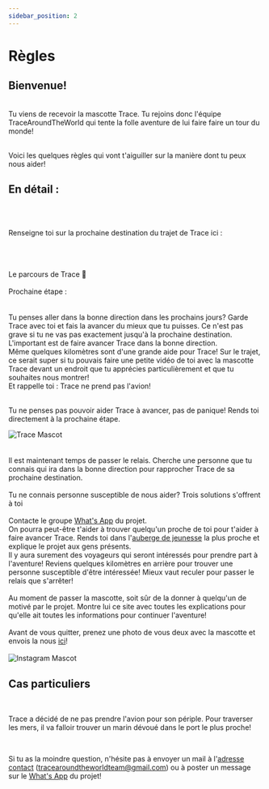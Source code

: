 ```yaml
---
sidebar_position: 2
---
```


# Règles


<meta name="viewport" content="initial-scale=1, width=device-width" />



<h2 style={{ textAlign: "center" }}>Bienvenue!</h2>

<br/>
Tu viens de recevoir la mascotte Trace. Tu rejoins donc l'équipe TraceAroundTheWorld qui tente la folle aventure de lui faire faire un tour du monde!

<br/>
<br/>

Voici les quelques règles qui vont t'aiguiller sur la manière dont tu peux nous aider!

<TimeLine />


<h2 style={{ textAlign: "center" }}>En détail :</h2>

<br/>
<br/>



<ArrowForwardIosIcon /> Renseigne toi sur la prochaine destination du trajet de Trace ici :

<br/>
<br/>
<br/>

<div className="custom-container" style={{ display: "flex", justifyContent: "center" }}>
  <Link
    className="button button--secondary button--lg"
    style={{ width: "auto", textAlign: "center", backgroundColor: "#eaeaea"}}
    to="/docs/Itinerary">
    Le parcours de Trace 🧭
  </Link>
</div>
<br/>
<div className="text-center" style={{ display: 'flex', justifyContent: 'center', alignItems: 'center', minHeight: '5vh' }}>
      <div>
        <Typography variant="h6" gutterBottom>
         Prochaine étape :
        </Typography>
        <br/><br/>
        <NextCity/>
      </div>
</div>

<br/>
<ArrowForwardIosIcon /> Tu penses aller dans la bonne direction dans les prochains jours? Garde Trace avec toi et fais la avancer du mieux que tu puisses.
Ce n'est pas grave si tu ne vas pas exactement jusqu'à la prochaine destination. L'important est de faire avancer Trace dans la bonne direction.
<br/>
Même quelques kilomètres sont d'une grande aide pour Trace!
Sur le trajet, ce serait super si tu pouvais faire une petite vidéo de toi avec la mascotte Trace devant un endroit que tu apprécies particulièrement et que tu souhaites nous montrer!
<br/>
Et rappelle toi : Trace ne prend pas l'avion!

<br/>
<br/>


<ArrowForwardIosIcon /> Tu ne penses pas pouvoir aider Trace à avancer, pas de panique! Rends toi directement à la prochaine étape.

<div style={{ display: "flex", justifyContent: "center" }}>
  <img src="/img/Mascotte/Resize/tracefullbodydetoure.svg" alt="Trace Mascot" />
</div>
<br/>
<br/>
<ArrowForwardIosIcon /> Il est maintenant temps de passer le relais. Cherche une personne que tu connais qui ira dans la bonne direction pour rapprocher Trace de sa prochaine destination.
<br/><br/>
Tu ne connais personne susceptible de nous aider? Trois solutions s'offrent à toi
<br/><br/>
<Stack spacing={2} alignItems="center">
  <Item className="contour-ombre" style={{ width: "100%", textAlign: "center"}}>
    Contacte le groupe <a href="https://chat.whatsapp.com/FKwW0q23yVk3OdKNKAxGnE" target="_blank" rel="noopener noreferrer">What's App</a> du projet. <br /> On pourra peut-être t'aider à trouver quelqu'un proche de toi pour t'aider à faire avancer Trace.
  </Item>
  <Item className="contour-ombre" style={{ width: "100%", textAlign: "center"}}>
    Rends toi dans l'<a href="https://www.hostelworld.com/" target="_blank" rel="noopener noreferrer">auberge de jeunesse</a> la plus proche et explique le projet aux gens présents. <br /> Il y aura surement des voyageurs qui seront intéressés pour prendre part à l'aventure!
  </Item>
  <Item className="contour-ombre" style={{ width: "100%", textAlign: "center"}}>
    Reviens quelques kilomètres en arrière pour trouver une personne susceptible d'être intéressée! Mieux vaut reculer pour passer le relais que s'arrêter!
  </Item>
</Stack>

<br/>
<br/>
<ArrowForwardIosIcon /> Au moment de passer la mascotte, soit sûr de la donner à quelqu'un de motivé par le projet. Montre lui ce site avec toutes les explications pour qu'elle ait toutes les informations pour continuer l'aventure!

<br/>
<br/>
<ArrowForwardIosIcon /> Avant de vous quitter, prenez une photo de vous deux avec la mascotte et envois la nous <a href="https://www.instagram.com/traceacrosstheworld/" target="_blank" rel="noopener noreferrer">ici</a>!

<br/>
<br/>

<div style={{ display: "flex", justifyContent: "center" }}>
  <img src="/img/Mascotte/Resize/lamaoncomputerinstagram.svg" alt="Instagram Mascot" />
</div>

<h2 style={{ textAlign: "center" }}>Cas particuliers</h2>

<br/>

<ArrowForwardIosIcon />  Trace a décidé de ne pas prendre l'avion pour son périple. Pour traverser les mers, il va falloir trouver un marin dévoué dans le port le plus proche!

<br/>

<ArrowForwardIosIcon /> Si tu as la moindre question, n'hésite pas à envoyer un mail à l'<a href="mailto:tracearoundtheworldteam@gmail.com">adresse contact</a> (tracearoundtheworldteam@gmail.com) ou à poster un message sur le <a href="https://chat.whatsapp.com/FKwW0q23yVk3OdKNKAxGnE" target="_blank" rel="noopener noreferrer">What's App</a> du projet!


<br/>
<br/>
<br/>
<br/>

<div style={{ display: 'flex', justifyContent: 'center', alignItems: 'center', marginBottom: '20px' }}>
  <Chip
    label="Groupe What's App de l'équipe"
    component="a"
    href="https://chat.whatsapp.com/FKwW0q23yVk3OdKNKAxGnE"
    variant="outlined"
    clickable
    target="_blank"
  />
</div>












